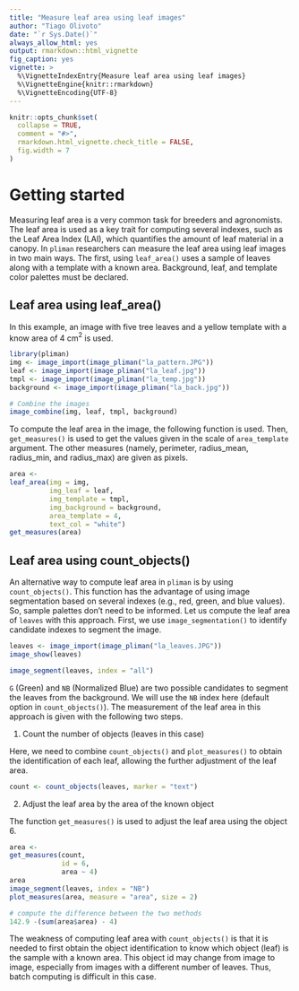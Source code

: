 ```yaml
---
title: "Measure leaf area using leaf images"
author: "Tiago Olivoto"
date: "`r Sys.Date()`"
always_allow_html: yes
output: rmarkdown::html_vignette
fig_caption: yes
vignette: >
  %\VignetteIndexEntry{Measure leaf area using leaf images}
  %\VignetteEngine{knitr::rmarkdown}
  %\VignetteEncoding{UTF-8}
---
```


```r
knitr::opts_chunk$set(
  collapse = TRUE,
  comment = "#>",
  rmarkdown.html_vignette.check_title = FALSE,
  fig.width = 7
)
```

# Getting started

Measuring leaf area is a very common task for breeders and agronomists. The leaf area is used as a key trait for computing several indexes, such as the Leaf Area Index (LAI), which quantifies the amount of leaf material in a canopy. In `pliman` researchers can measure the leaf area using leaf images in two main ways. The first, using `leaf_area()` uses a sample of leaves along with a template with a known area. Background, leaf, and template color palettes must be declared. 


## Leaf area using leaf_area()

In this example, an image with five tree leaves and a yellow template with a know area of 4 cm$^2$ is used.

```r
library(pliman)
img <- image_import(image_pliman("la_pattern.JPG"))
leaf <- image_import(image_pliman("la_leaf.jpg"))
tmpl <- image_import(image_pliman("la_temp.jpg"))
background <- image_import(image_pliman("la_back.jpg"))

# Combine the images
image_combine(img, leaf, tmpl, background)

```


To compute the leaf area in the image, the following function is used. Then, `get_measures()` is used to get the values given in the scale of `area_template` argument. The other measures (namely, perimeter, radius_mean, radius_min, and radius_max) are given as pixels.

```r
area <- 
leaf_area(img = img,
          img_leaf = leaf,
          img_template = tmpl,
          img_background = background,
          area_template = 4,
          text_col = "white")
get_measures(area)

```


## Leaf area using count_objects()

An alternative way to compute leaf area in `pliman` is by using `count_objects()`. This function has the advantage of using image segmentation based on several indexes (e.g., red, green, and blue values). So, sample palettes don't need to be informed. Let us compute the leaf area of `leaves` with this approach. First, we use `image_segmentation()` to identify candidate indexes to segment the image.

```r
leaves <- image_import(image_pliman("la_leaves.JPG"))
image_show(leaves)

```

```r
image_segment(leaves, index = "all")
```

`G` (Green) and `NB` (Normalized Blue) are two possible candidates to segment the leaves from the background. We will use the `NB` index here (default option in `count_objects()`). The measurement of the leaf area in this approach is given with the following two steps.

1. Count the number of objects (leaves in this case)

Here, we need to combine `count_objects()` and `plot_measures()` to obtain the identification of each leaf, allowing the further adjustment of the leaf area.

```r
count <- count_objects(leaves, marker = "text")
```


2. Adjust the leaf area by the area of the known object

The function `get_measures()` is used to adjust the leaf area using the object 6.
```r
area <- 
get_measures(count,
             id = 6,
             area ~ 4)
area
image_segment(leaves, index = "NB")
plot_measures(area, measure = "area", size = 2)

# compute the difference between the two methods
142.9 -(sum(area$area) - 4)
```


The weakness of computing leaf area with `count_objects()` is that it is needed to first obtain the object identification to know which object (leaf) is the sample with a known area. This object id may change from image to image, especially from images with a different number of leaves. Thus, batch computing is difficult in this case.
